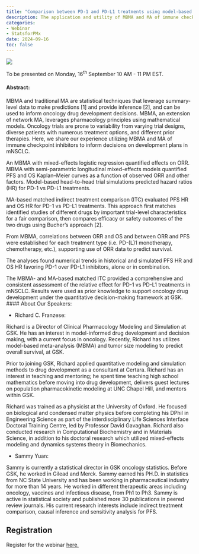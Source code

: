 ```yaml
---
title: "Comparison between PD-1 and PD-L1 treatments using model-based meta-analysis (MBMA) and traditional meta-analysis (MA) of objective response rate (ORR), progression-free survival (PFS), and overall survival (OS) in metastatic non-small-cell lung cancer (mNSCLC)"
description: The application and utility of MBMA and MA of immune checkpoint inhibitors to inform decisions on development plans in mNSCLC will be reviewed.
categories: 
- Webinar
- StatsforPMx
date: 2024-09-16
toc: false
---
```


![](/images/webinar-sep2024.png)

To be presented on Monday, 16^th^ September 10 AM - 11 PM EST.

#### Abstract:
MBMA and traditional MA are statistical techniques that leverage summary-level data to make predictions [1] and provide inference [2], and can be used to inform oncology drug development decisions. MBMA, an extension of network MA, leverages pharmacology principles using mathematical models. Oncology trials are prone to variability from varying trial designs, diverse patients with numerous treatment options, and different prior therapies. Here, we share our experience utilizing MBMA and MA of immune checkpoint inhibitors to inform decisions on development plans in mNSCLC.

An MBMA with mixed-effects logistic regression quantified effects on ORR. MBMA with semi-parametric longitudinal mixed-effects models quantified PFS and OS Kaplan–Meier curves as a function of observed ORR and other factors. Model-based head-to-head trial simulations predicted hazard ratios (HR) for PD-1 vs PD-L1 treatments.

MA-based matched indirect treatment comparison (ITC) evaluated PFS HR and OS HR for PD-1 vs PD-L1 treatments. This approach first matches identified studies of different drugs by important trial-level characteristics for a fair comparison, then compares efficacy or safety outcomes of the two drugs using Bucher's approach [2].

From MBMA, correlations between ORR and OS and between ORR and PFS were established for each treatment type (i.e. PD-(L)1 monotherapy, chemotherapy, etc.), supporting use of ORR data to predict survival.

The analyses found numerical trends in historical and simulated PFS HR and OS HR favoring PD-1 over PD-L1 inhibitors, alone or in combination.

The MBMA- and MA-based matched ITC provided a comprehensive and consistent assessment of the relative effect for PD-1 vs PD-L1 treatments in mNSCLC. Results were used as prior knowledge to support oncology drug development under the quantitative decision-making framework at GSK.
#### About Our Speakers:

-   Richard C. Franzese:

Richard is a Director of Clinical Pharmacology Modeling and Simulation at GSK. He has an interest in model-informed drug development and decision making, with a current focus in oncology. Recently, Richard has utilizes model-based meta-analysis (MBMA) and tumor size modeling to predict overall survival, at GSK.

Prior to joining GSK, Richard applied quantitative modeling and simulation methods to drug development as a consultant at Certara. Richard has an interest in teaching and mentoring; he spent time teaching high school mathematics before moving into drug development, delivers guest lectures on population pharmacokinetic modeling at UNC Chapel Hill, and mentors within GSK.

Richard was trained as a physicist at the University of Oxford. He focused on biological and condensed matter physics before completing his DPhil in Engineering Science as part of the interdisciplinary Life Sciences Interface Doctoral Training Centre, led by Professor David Gavaghan. Richard also conducted research in Computational Biochemistry and in Materials Science, in addition to his doctoral research which utilized mixed-effects modeling and dynamics systems theory in Biomechanics.

-   Sammy Yuan:

Sammy is currently a statistical director in GSK oncology statistics. Before GSK, he worked in Gilead and Merck. Sammy earned his PH.D. in statistics from NC State University and has been working in pharmaceutical industry for more than 14 years. He worked in different therapeutic areas including oncology, vaccines and infectious disease, from Ph1 to Ph3. Sammy is active in statistical society and published more 30 publications in peered review journals. His current research interests include indirect treatment comparison, causal inference and sensitivity analysis for PFS.

## Registration

Register for the webinar [here.](https://us02web.zoom.us/webinar/register/WN_mg47_A3XSjifUBPE89TbsQ#/registration)

